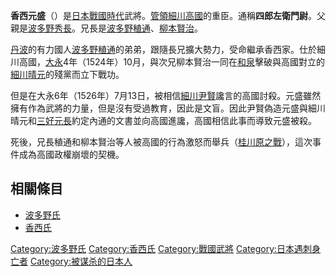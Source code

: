 {{unreferenced|time=2015-01-21T08:29:18+00:00}}
{{japanese|japanese=香西 元盛|kana=こうざい もともり|romaji=Kōzai Motomori}}
'''香西元盛'''（{{bd|||1526年|8月20日}}）是[[日本戰國時代|日本戰國時代]]武將。[[管領_(幕府)|管領]][[細川高國|細川高國]]的重臣。通稱'''四郎左衛門尉'''。父親是[[波多野秀長|波多野秀長]]。兄長是[[波多野稙通|波多野稙通]]、[[柳本賢治|柳本賢治]]。

[[丹波|丹波]]的有力國人[[波多野稙通|波多野稙通]]的弟弟，跟隨長兄擴大勢力，受命繼承香西家。仕於細川高國，[[大永|大永]]4年（1524年）10月，與次兄柳本賢治一同在[[和泉國|和泉]]擊破與高國對立的[[細川晴元|細川晴元]]的殘黨而立下戰功。

但是在大永6年（1526年）7月13日，被相信[[細川尹賢|細川尹賢]]讒言的高國討殺。元盛雖然擁有作為武將的力量，但是沒有受過教育，因此是文盲。因此尹賢偽造元盛與細川晴元和[[三好元長|三好元長]]約定內通的文書並向高國進讒，高國相信此事而導致元盛被殺。

死後，兄長稙通和柳本賢治等人被高國的行為激怒而舉兵（[[桂川原之戰|桂川原之戰]]），這次事件成為高國政權崩壞的契機。

== 相關條目 ==
*[[波多野氏|波多野氏]]
*[[香西氏|香西氏]]

[[Category:波多野氏|Category:波多野氏]]
[[Category:香西氏|Category:香西氏]]
[[Category:戰國武將|Category:戰國武將]]
[[Category:日本遇刺身亡者|Category:日本遇刺身亡者]]
[[Category:被谋杀的日本人|Category:被谋杀的日本人]]